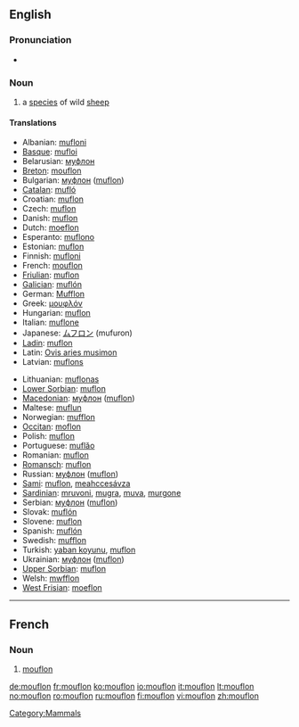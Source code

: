 ==English==

===Pronunciation===
* {{IPA|/'mʊflɔn/}}

===Noun===
{{wikipedia}}
{{en-noun}}

# a [[species]] of wild [[sheep]]

====Translations====
{{trans-top|sheep}}
* Albanian: [[mufloni]]
* [[Basque]]: [[mufloi]]
* Belarusian: [[муфлон]]
* [[Breton]]: [[mouflon]]
* Bulgarian: [[муфлон]] ([[muflon]])
* [[Catalan]]: [[mufló]]
* Croatian: [[muflon]]
* Czech: [[muflon]]
* Danish: [[muflon]]
* Dutch: [[moeflon]] {{m}}
* Esperanto: [[muflono]]
* Estonian: [[muflon]]
* Finnish: [[mufloni]]
* French: [[mouflon]] {{m}}
* [[Friulian]]: [[muflon]]
* [[Galician]]: [[muflón]]
* German: [[Mufflon]] {{m}}
* Greek: [[μουφλόν]] '' ''
* Hungarian: [[muflon]]
* Italian: [[muflone]] {{m}}
* Japanese: [[ムフロン]] (mufuron)
* [[Ladin]]: [[muflon]]
* Latin: [[Ovis aries musimon]] '' ''
* Latvian: [[muflons]]
{{trans-mid}}
* Lithuanian: [[muflonas]]
* [[Lower Sorbian]]: [[muflon]]
* [[Macedonian]]: [[муфлон]] ([[muflon]])
* Maltese: [[muflun]]
* Norwegian: [[mufflon]]
* [[Occitan]]: [[moflon]]
* Polish: [[muflon]] '' ''
* Portuguese: [[muflăo]]
* Romanian: [[muflon]]
* [[Romansch]]: [[muflon]]
* Russian: [[муфлон]] ([[muflon]]) '' ''
* [[Sami]]: [[muflon]], [[meahccesávza]]
* [[Sardinian]]: [[mruvoni]], [[mugra]], [[muva]], [[murgone]]
* Serbian: [[муфлон]] ([[muflon]])
* Slovak: [[muflón]]
* Slovene: [[muflon]]
* Spanish: [[muflón]] {{m}}
* Swedish: [[mufflon]]
* Turkish: [[yaban koyunu]], [[muflon]]
* Ukrainian: [[муфлон]] ([[muflon]])
* [[Upper Sorbian]]: [[muflon]]
* Welsh: [[mwfflon]]
* [[West Frisian]]: [[moeflon]]
{{trans-bottom}}

----

==French==

===Noun===
{{fr-noun|m}}

# [[mouflon]]

[[Category:Mammals]]

[[de:mouflon]]
[[fr:mouflon]]
[[ko:mouflon]]
[[io:mouflon]]
[[it:mouflon]]
[[lt:mouflon]]
[[no:mouflon]]
[[ro:mouflon]]
[[ru:mouflon]]
[[fi:mouflon]]
[[vi:mouflon]]
[[zh:mouflon]]